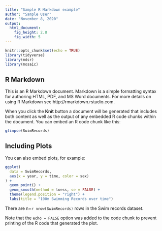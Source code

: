 ---
title: "Sample R Markdown example"
author: "Sample User"
date: "November 8, 2020"
output:
  html_document:
    fig_height: 2.8
    fig_width: 5
---

```{r setup, include=FALSE}
knitr::opts_chunk$set(echo = TRUE)
library(tidyverse)
library(mdsr)
library(mosaic)
```

## R Markdown

This is an R Markdown document. Markdown is a simple formatting syntax for 
authoring HTML, PDF, and MS Word documents. For more details on using R 
Markdown see http://rmarkdown.rstudio.com.

When you click the **Knit** button a document will be generated that 
includes both content as well as the output of any embedded R code chunks 
within the document. You can embed an R code chunk like this:

```{r display}
glimpse(SwimRecords)
```

## Including Plots

You can also embed plots, for example:

```{r scatplot, echo=FALSE, message = FALSE}
ggplot(
  data = SwimRecords, 
  aes(x = year, y = time, color = sex)
) + 
  geom_point() +
  geom_smooth(method = loess, se = FALSE) + 
  theme(legend.position = "right") + 
  labs(title = "100m Swimming Records over time") 
```

There are n=`r nrow(SwimRecords)` rows in the Swim records dataset.

Note that the `echo = FALSE` option was added to the code chunk to 
prevent printing of the R code that generated the plot.